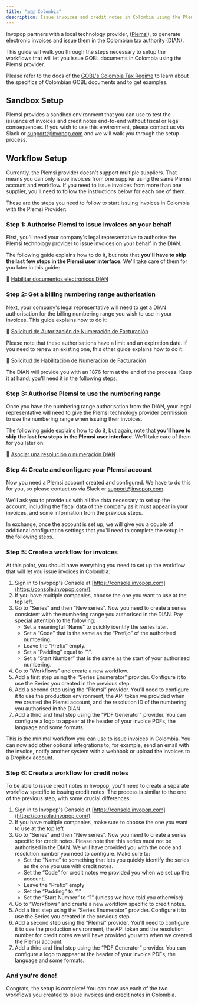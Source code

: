 ```yaml
---
title: "🇨🇴 Colombia"
description: Issue invoices and credit notes in Colombia using the Plemsi provider.
---
```


Invopop partners with a local technology provider, ([Plemsi](https://plemsi.com)), to generate electronic invoices and issue them in the Colombian tax authority (DIAN).

This guide will walk you through the steps necessary to setup the workflows that will let you issue GOBL documents in Colombia using the Plemsi provider.

Please refer to the docs of the [GOBL's Colombia Tax Regime](https://github.com/invopop/gobl/blob/main/regimes/co/README.md) to learn about the specifics of Colombian GOBL documents and to get examples.

## Sandbox Setup

Plemsi provides a sandbox environment that you can use to test the issuance of invoices and credit notes end-to-end without fiscal or legal consequences. If you wish to use this environment, please contact us via Slack or [support@invopop.com](mailto:support@invopop.com) and we will walk you through the setup process.

## Workflow Setup

<Note>
Currently, the Plemsi provider doesn't support multiple suppliers. That means you can only issue invoices from one supplier using the same Plemsi account and workflow. If you need to issue invoices from more than one supplier, you'll need to follow the instructions below for each one of them.
</Note>

These are the steps you need to follow to start issuing invoices in Colombia with the Plemsi Provider:

### Step 1: Authorise Plemsi to issue invoices on your behalf

First, you'll need your company's legal representative to authorise the Plemsi technology provider to issue invoices on your behalf in the DIAN.

The following guide explains how to do it, but note that **you'll have to skip the last few steps in the Plemsi user interface**. We'll take care of them for you later in this guide:

📘 [Habilitar documentos electrónicos DIAN](https://ayuda.plemsi.com/docs/tutoriales/configuracion/habilitar-documentos-electronicos-dian/)

### Step 2: Get a billing numbering range authorisation

Next, your company's legal representative will need to get a DIAN authorisation for the billing numbering range you wish to use in your invoices. This guide explains how to do it:

📘 [Solicitud de Autorización de Numeración de Facturación](https://www.dian.gov.co/impuestos/factura-electronica/Documents/Numeracion2022-AutorizacionF.pdf)

Please note that these authorisations have a limit and an expiration date. If you need to renew an existing one, this other guide explains how to do it:

📘 [Solicitud de Habilitación de Numeración de Facturación](https://www.dian.gov.co/impuestos/factura-electronica/Documents/Numeracion2022-Habilitacion-F.pdf)

The DIAN will provide you with an 1876 form at the end of the process. Keep it at hand; you'll need it in the following steps.

### Step 3: Authorise Plemsi to use the numbering range

Once you have the numbering range authorisation from the DIAN, your legal representative will need to give the Plemsi technology provider permission to use the numbering range when issuing their invoices.

The following guide explains how to do it, but again, note that **you'll have to skip the last few steps in the Plemsi user interface**. We'll take care of them for you later on:

📘 [Asociar una resolución o numeración DIAN](https://ayuda.plemsi.com/docs/tutoriales/configuracion/registrar-resolucion-dian/)

### Step 4: Create and configure your Plemsi account

Now you need a Plemsi account created and configured. We have to do this for you, so please contact us via Slack or [support@invopop.com](mailto:support@invopop.com).

We'll ask you to provide us with all the data necessary to set up the account, including the fiscal data of the company as it must appear in your invoices, and some information from the previous steps.

In exchange, once the account is set up, we will give you a couple of additional configuration settings that you'll need to complete the setup in the following steps.

### Step 5: Create a workflow for invoices

At this point, you should have everything you need to set up the workflow that will let you issue invoices in Colombia:

1. Sign in to Invopop's Console at [https://console.invopop.com](https://console.invopop.com/).
2. If you have multiple companies, choose the one you want to use at the top left.
3. Go to “Series” and then “New series”. Now you need to create a series consistent with the numbering range you authorised in the DIAN. Pay special attention to the following:
    - Set a meaningful “Name” to quickly identify the series later.
    - Set a “Code” that is the same as the “Prefijo” of the authorised numbering.
    - Leave the “Prefix” empty.
    - Set a “Padding” equal to “1”.
    - Set a “Start Number” that is the same as the start of your authorised numbering.
4. Go to “Workflows” and create a new workflow.
5. Add a first step using the “Series Enumerator” provider. Configure it to use the Series you created in the previous step.
6. Add a second step using the “Plemsi” provider. You'll need to configure it to use the production environment, the API token we provided when we created the Plemsi account, and the resolution ID of the numbering you authorised in the DIAN.
7. Add a third and final step using the “PDF Generator” provider. You can configure a logo to appear at the header of your invoice PDFs, the language and some formats.

This is the minimal workflow you can use to issue invoices in Colombia. You can now add other optional integrations to, for example, send an email with the invoice, notify another system with a webhook or upload the invoices to a Dropbox account.

### Step 6: Create a workflow for credit notes

To be able to issue credit notes in Invopop, you'll need to create a separate workflow specific to issuing credit notes. The process is similar to the one of the previous step, with some crucial differences:

1. Sign in to Invopop's Console at [https://console.invopop.com](https://console.invopop.com/)
2. If you have multiple companies, make sure to choose the one you want to use at the top left
3. Go to “Series” and then “New series”. Now you need to create a series specific for credit notes. Please note that this series must not be authorised in the DIAN. We will have provided you with the code and resolution number you need to configure. Make sure to:
    - Set the “Name” to something that lets you quickly identify the series as the one you use with credit notes.
    - Set the “Code” for credit notes we provided you when we set up the account.
    - Leave the “Prefix” empty
    - Set the “Padding” to “1”
    - Set the “Start Number” to “1” (unless we have told you otherwise)
4. Go to “Workflows” and create a new workflow specific to credit notes.
5. Add a first step using the “Series Enumerator” provider. Configure it to use the Series you created in the previous step.
6. Add a second step using the “Plemsi” provider. You'll need to configure it to use the production environment, the API token and the resolution number for credit notes we will have provided you with when we created the Plemsi account.
7. Add a third and final step using the “PDF Generator” provider. You can configure a logo to appear at the header of your invoice PDFs, the language and some formats.

### And you're done!

Congrats, the setup is complete! You can now use each of the two workflows you created to issue invoices and credit notes in Colombia.
